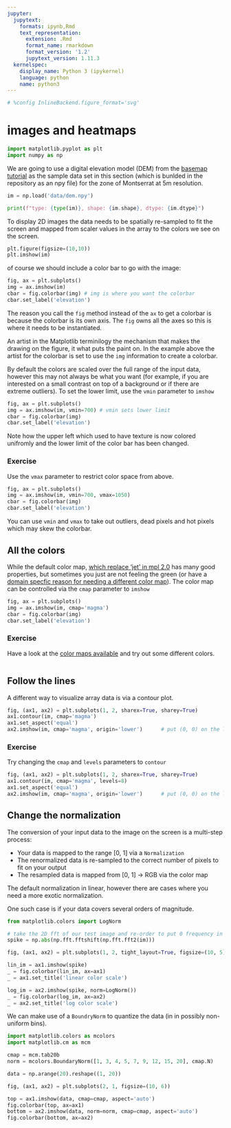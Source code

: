 ```yaml
---
jupyter:
  jupytext:
    formats: ipynb,Rmd
    text_representation:
      extension: .Rmd
      format_name: rmarkdown
      format_version: '1.2'
      jupytext_version: 1.11.3
  kernelspec:
    display_name: Python 3 (ipykernel)
    language: python
    name: python3
---
```


```python
# %config InlineBackend.figure_format='svg'
```

# images and heatmaps

```python
import matplotlib.pyplot as plt
import numpy as np
```

We are going to use a digital elevation model (DEM) from the [basemap tutorial](https://github.com/rveciana/BasemapTutorial/blob/master/code_examples/sample_files/dem.tiff) as the sample data set in this section (which is bunlded in the repository as an npy file) for the zone of Montserrat at 5m resolution.

```python
im = np.load('data/dem.npy')
```

```python
print(f"type: {type(im)}, shape: {im.shape}, dtype: {im.dtype}")
```

To display 2D images the data needs to be spatially re-sampled to fit the screen and mapped from scaler values in the array to the colors we see on the screen.

```python
plt.figure(figsize=(10,10))
plt.imshow(im)
```

of course we should include a color bar to go with the image:

```python
fig, ax = plt.subplots()
img = ax.imshow(im)
cbar = fig.colorbar(img) # img is where you want the colorbar
cbar.set_label('elevation')
```

The reason you call the `fig` method instead of the `ax` to get a colorbar is because the colorbar is its own axis. The `fig` owns all the axes so this is where it needs to be instantiated.

An artist in the Matplotlib terminilogy the mechanism that makes the drawing on the figure, it what puts the paint on. In the example above the artist for the colorbar is set to use the `img` information to create a colorbar.


By default the colors are scaled over the full range of the input data, however this may not always be what you want (for example, if you are interested on a small contrast on top of a background or if there are extreme outliers).  To set the lower limit, use the `vmin` parameter to `imshow`  

```python
fig, ax = plt.subplots()
img = ax.imshow(im, vmin=700) # vmin sets lower limit
cbar = fig.colorbar(img)
cbar.set_label('elevation')
```

Note how the upper left which used to have texture is now colored unifromly and the lower limit of the color bar has been changed.


### Exercise

Use the `vmax` parameter to restrict color space from above.

```python
fig, ax = plt.subplots()
img = ax.imshow(im, vmin=700, vmax=1050)
cbar = fig.colorbar(img)
cbar.set_label('elevation')
```

You can use `vmin` and `vmax` to take out outliers, dead pixels and hot pixels which may skew the colorbar.


## All the colors

While the default color map, [which replace 'jet' in mpl 2.0](https://bids.github.io/colormap/) has many good properties, but sometimes you just are not feeling the green (or have a [domain specfic reason for needing a different color map](https://matplotlib.org/cmocean)).  The color map can be controlled via the `cmap` parameter to `imshow`

```python
fig, ax = plt.subplots()
img = ax.imshow(im, cmap='magma')
cbar = fig.colorbar(img)
cbar.set_label('elevation')
```

### Exercise

Have a look at the [color maps available](https://matplotlib.org/tutorials/colors/colormaps.html) and try out some different colors.

```python

```

## Follow the lines

A different way to visualize array data is via a contour plot.

```python
fig, (ax1, ax2) = plt.subplots(1, 2, sharex=True, sharey=True)
ax1.contour(im, cmap='magma')
ax1.set_aspect('equal')
ax2.imshow(im, cmap='magma', origin='lower')      # put (0, 0) on the lower left to match contour
```

### Exercise

Try changing the `cmap` and `levels` parameters to `contour`

```python
fig, (ax1, ax2) = plt.subplots(1, 2, sharex=True, sharey=True)
ax1.contour(im, cmap='magma', levels=8)
ax1.set_aspect('equal')
ax2.imshow(im, cmap='magma', origin='lower')      # put (0, 0) on the lower left to match contour
```

## Change the normalization

The conversion of your input data to the image on the screen is a multi-step process:

 - Your data is mapped to the range [0, 1] via a `Normalization`
 - The renormalized data is re-sampled to the correct number of pixels to fit on your output
 - The resampled data is mapped from [0, 1] -> RGB via the color map
 
The default normalization in linear, however there are cases where you need a more exotic normalization.

One such case is if your data covers several orders of magnitude.

```python
from matplotlib.colors import LogNorm

# take the 2D fft of our test image and re-order to put 0 frequency in the center
spike = np.abs(np.fft.fftshift(np.fft.fft2(im)))

fig, (ax1, ax2) = plt.subplots(1, 2, tight_layout=True, figsize=(10, 5))

lin_im = ax1.imshow(spike)
_ = fig.colorbar(lin_im, ax=ax1)
_ = ax1.set_title('linear color scale')

log_im = ax2.imshow(spike, norm=LogNorm())
_ = fig.colorbar(log_im, ax=ax2)
_ = ax2.set_title('log color scale')
```

We can make use of a `BoundryNorm` to quantize the data (in in possibly non-uniform bins).

```python
import matplotlib.colors as mcolors
import matplotlib.cm as mcm

cmap = mcm.tab20b
norm = mcolors.BoundaryNorm([1, 3, 4, 5, 7, 9, 12, 15, 20], cmap.N)

data = np.arange(20).reshape((1, 20))

fig, (ax1, ax2) = plt.subplots(2, 1, figsize=(10, 6))

top = ax1.imshow(data, cmap=cmap, aspect='auto')
fig.colorbar(top, ax=ax1)
bottom = ax2.imshow(data, norm=norm, cmap=cmap, aspect='auto')
fig.colorbar(bottom, ax=ax2)
```

```python

```

